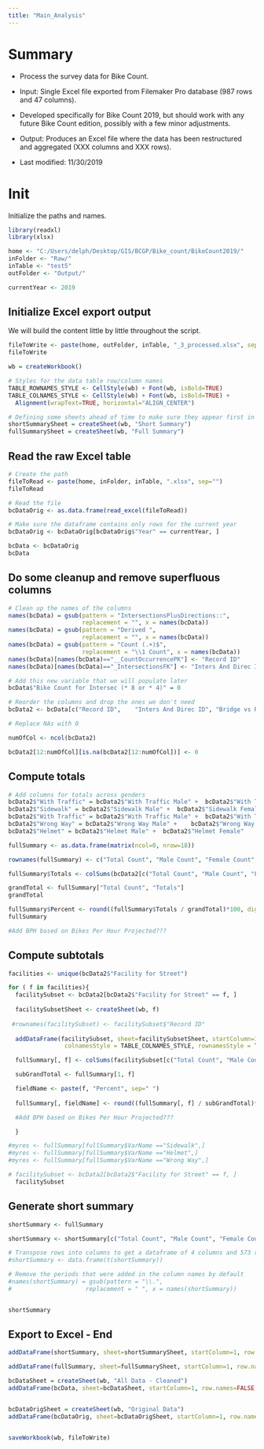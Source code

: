 ```yaml
---
title: "Main_Analysis"
---
```


# Summary

* Process the survey data for Bike Count. 
* Input: Single Excel file exported from Filemaker Pro database (987 rows and 47 columns). 
* Developed specifically for Bike Count 2019, but should work with any future Bike Count edition, possibly with a few minor adjustments.
* Output: Produces an Excel file where the data has been restructured and aggregated (XXX columns and XXX rows). 

* Last modified: 11/30/2019

# Init

Initialize the paths and names. 

```r
library(readxl) 
library(xlsx)

home <- "C:/Users/delph/Desktop/GIS/BCGP/Bike_count/BikeCount2019/"
inFolder <- "Raw/"
inTable <- "test5"
outFolder <- "Output/"

currentYear <- 2019
```

## Initialize Excel export output 

We will build the content little by little throughout the script.

```r

fileToWrite <- paste(home, outFolder, inTable, "_3_processed.xlsx", sep="")
fileToWrite

wb = createWorkbook()

# Styles for the data table row/column names
TABLE_ROWNAMES_STYLE <- CellStyle(wb) + Font(wb, isBold=TRUE)
TABLE_COLNAMES_STYLE <- CellStyle(wb) + Font(wb, isBold=TRUE) +
  Alignment(wrapText=TRUE, horizontal="ALIGN_CENTER") 

# Defining some sheets ahead of time to make sure they appear first in the workbook
shortSummarySheet = createSheet(wb, "Short Summary")
fullSummarySheet = createSheet(wb, "Full Summary")

```


## Read the raw Excel table 

```r

# Create the path
fileToRead <- paste(home, inFolder, inTable, ".xlsx", sep="")
fileToRead

# Read the file
bcDataOrig <- as.data.frame(read_excel(fileToRead))

# Make sure the dataframe contains only rows for the current year
bcDataOrig <- bcDataOrig[bcDataOrig$"Year" == currentYear, ]

bcData <- bcDataOrig
bcData

```


## Do some cleanup and remove superfluous columns

```r

# Clean up the names of the columns
names(bcData) = gsub(pattern = "IntersectionsPlusDirections::", 
                     replacement = "", x = names(bcData))
names(bcData) = gsub(pattern = "Derived ", 
                     replacement = "", x = names(bcData))
names(bcData) = gsub(pattern = "Count (.+)$", 
                     replacement = "\\1 Count", x = names(bcData))
names(bcData)[names(bcData)=="__CountOccurrencePK"] <- "Record ID"
names(bcData)[names(bcData)=="_IntersectionsFK"] <- "Inters And Direc ID"

# Add this new variable that we will populate later
bcData$"Bike Count for Intersec (* 8 or * 4)" = 0

# Reorder the columns and drop the ones we don't need
bcData2 <- bcData[c("Record ID",	"Inters And Direc ID", "Bridge vs Roads",	"Intersection",	"Street",	"Direction", "Date",	"Time",	"AM PM",	"Year",	"Facility for Street", "Total Count", "Bikes Per Hour Projected", "Num of Directions in Intersection",	"Bike Count for Intersec (* 8 or * 4)", "Male Count", "Female Count",  "With Traffic Male",	"With Traffic Female",	"Sidewalk Male", "Sidewalk Female", "Wrong Way Male",	"Wrong Way Female", 	"Helmet Male",	"Helmet Female",	"Bikes Share Users", 	"Bike Share Sidewalk Wrong Way",	"Bikes on Buses")]

# Replace NAs with 0

numOfCol <- ncol(bcData2)

bcData2[12:numOfCol][is.na(bcData2[12:numOfCol])] <- 0


```


## Compute totals

```r

# Add columns for totals across genders
bcData2$"With Traffic" = bcData2$"With Traffic Male" +	bcData2$"With Traffic Female"
bcData2$"Sidewalk" = bcData2$"Sidewalk Male" +	bcData2$"Sidewalk Female"
bcData2$"With Traffic" = bcData2$"With Traffic Male" +	bcData2$"With Traffic Female"
bcData2$"Wrong Way" = bcData2$"Wrong Way Male" +	bcData2$"Wrong Way Female"
bcData2$"Helmet" = bcData2$"Helmet Male" +	bcData2$"Helmet Female"

fullSummary <- as.data.frame(matrix(ncol=0, nrow=18))

rownames(fullSummary) <- c("Total Count", "Male Count", "Female Count",  "With Traffic", "With Traffic Male",	"With Traffic Female",	"Sidewalk", "Sidewalk Male", "Sidewalk Female", "Wrong Way", "Wrong Way Male",	"Wrong Way Female", 	"Helmet", "Helmet Male",	"Helmet Female",	"Bikes Share Users", 	"Bike Share Sidewalk Wrong Way",	"Bikes on Buses")

fullSummary$Totals <- colSums(bcData2[c("Total Count", "Male Count", "Female Count",  "With Traffic", "With Traffic Male",	"With Traffic Female",	"Sidewalk", "Sidewalk Male", "Sidewalk Female", "Wrong Way", "Wrong Way Male",	"Wrong Way Female", 	"Helmet", "Helmet Male",	"Helmet Female",	"Bikes Share Users", 	"Bike Share Sidewalk Wrong Way",	"Bikes on Buses")])

grandTotal <- fullSummary["Total Count", "Totals"]
grandTotal

fullSummary$Percent <- round((fullSummary$Totals / grandTotal)*100, digits = 2)
fullSummary

#Add BPH based on Bikes Per Hour Projected???

```

## Compute subtotals

```r

facilities <- unique(bcData2$"Facility for Street")

for ( f in facilities){ 
  facilitySubset <- bcData2[bcData2$"Facility for Street" == f, ]
  
  facilitySubsetSheet <- createSheet(wb, f)
  
 #rownames(facilitySubset) <- facilitySubset$"Record ID"
  
  addDataFrame(facilitySubset, sheet=facilitySubsetSheet, startColumn=1, row.names=FALSE, 
                colnamesStyle = TABLE_COLNAMES_STYLE, rownamesStyle = TABLE_ROWNAMES_STYLE)

  fullSummary[, f] <- colSums(facilitySubset[c("Total Count", "Male Count", "Female Count",  "With Traffic", "With Traffic Male",	"With Traffic Female",	"Sidewalk", "Sidewalk Male", "Sidewalk Female", "Wrong Way", "Wrong Way Male",	"Wrong Way Female", 	"Helmet", "Helmet Male",	"Helmet Female",	"Bikes Share Users", 	"Bike Share Sidewalk Wrong Way",	"Bikes on Buses")])

  subGrandTotal <- fullSummary[1, f]

  fieldName <- paste(f, "Percent", sep=" ")
  
  fullSummary[, fieldName] <- round((fullSummary[, f] / subGrandTotal)*100, digits = 2)

  #Add BPH based on Bikes Per Hour Projected???

  }

#myres <- fullSummary[fullSummary$VarName =="Sidewalk",]
#myres <- fullSummary[fullSummary$VarName =="Helmet",]
#myres <- fullSummary[fullSummary$VarName =="Wrong Way",]

# facilitySubset <- bcData2[bcData2$"Facility for Street" == f, ]
  facilitySubset
```


## Generate short summary

```r

shortSummary <- fullSummary

shortSummary <- shortSummary[c("Total Count", "Male Count", "Female Count",  "With Traffic", "Sidewalk", "Wrong Way", "Helmet",	"Bikes Share Users", 	"Bike Share Sidewalk Wrong Way",	"Bikes on Buses"),]

# Transpose rows into columns to get a dataframe of 4 columns and 573 rows
#shortSummary <- data.frame(t(shortSummary))

# Remove the periods that were added in the column names by default
#names(shortSummary) = gsub(pattern = "\\.", 
#                     replacement = " ", x = names(shortSummary))


shortSummary

```


## Export to Excel - End

```r

addDataFrame(shortSummary, sheet=shortSummarySheet, startColumn=1, row.names=TRUE, colnamesStyle = TABLE_COLNAMES_STYLE, rownamesStyle = TABLE_ROWNAMES_STYLE)

addDataFrame(fullSummary, sheet=fullSummarySheet, startColumn=1, row.names=TRUE, colnamesStyle = TABLE_COLNAMES_STYLE, rownamesStyle = TABLE_ROWNAMES_STYLE)

bcDataSheet = createSheet(wb, "All Data - Cleaned")
addDataFrame(bcData, sheet=bcDataSheet, startColumn=1, row.names=FALSE, colnamesStyle = TABLE_COLNAMES_STYLE, rownamesStyle = TABLE_ROWNAMES_STYLE)


bcDataOrigSheet = createSheet(wb, "Original Data")
addDataFrame(bcDataOrig, sheet=bcDataOrigSheet, startColumn=1, row.names=FALSE, colnamesStyle = TABLE_COLNAMES_STYLE, rownamesStyle = TABLE_ROWNAMES_STYLE)


saveWorkbook(wb, fileToWrite)

```













